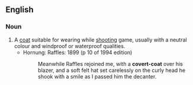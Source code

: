 ==English==

===Noun===
{{en-noun|sg=[[covert]]-[[coat]]}}

# A [[coat]] suitable for wearing while [[shooting]] game, usually with a neutral colour and windproof or waterproof qualities. 
#*Hornung: Raffles: 1899 (p 10 of 1994 edition)
#*:Meanwhile Raffles rejoined me, with a '''covert-coat''' over his blazer, and a soft felt hat set carelessly on the curly head he shook with a smile as I passed him the decanter.
